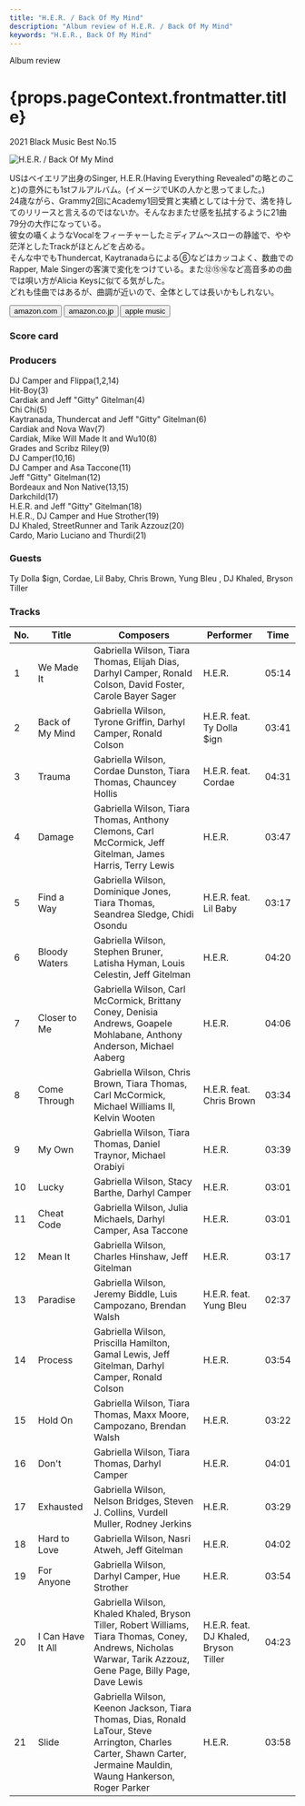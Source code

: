 ```yaml
---
title: "H.E.R. / Back Of My Mind"
description: "Album review of H.E.R. / Back Of My Mind"
keywords: "H.E.R., Back Of My Mind"
---
```





<p className="largeP">Album review</p>
<h1 className="h1--no--margin">{props.pageContext.frontmatter.title}</h1>
<p className="largeP">
  <Link to="/best50/2021/">2021 Black Music Best No.15</Link>
</p>

<Row className="image-card-group">
	<Column colMd={"3"} colLg={"4"} noGutterMdLeft="">
       <ImageCard>

![H.E.R. / Back Of My Mind ](../../images/cd/her1L.jpg)

</ImageCard>
	</Column>
	<Column colMd={"4"} colLg={"8"} noGutterMdLeft="">
	<p>
		USはベイエリア出身のSinger, H.E.R.(Having Everything Revealed"の略とのこと)の意外にも1stフルアルバム。(イメージでUKの人かと思ってました。) 
		<br/>24歳ながら、Grammy2回にAcademy1回受賞と実績としては十分で、満を持してのリリースと言えるのではないか。そんなおまたせ感を払拭するように21曲79分の大作になっている。
		<br/>彼女の囁くようなVocalをフィーチャーしたミディアム～スローの静謐で、やや茫洋としたTrackがほとんどを占める。
		<br/>そんな中でもThundercat, Kaytranadaらによる⑥などはカッコよく、数曲でのRapper, Male Singerの客演で変化をつけている。また⑫⑮⑯など高音多めの曲では唄い方がAlicia Keysに似てる気がした。
		<br/>どれも佳曲ではあるが、曲調が近いので、全体としては長いかもしれない。
	</p>
	<div>
	  <Button className="button-right-mergin"  href="https://amzn.to/3gKwZ9J" kind="primary" size="small" renderIcon={ArrowUpRight24}>
      amazon.com
    </Button>
    <Button className="button-right-mergin"  href="https://amzn.to/3zyhxFi" kind="secondary" size="small" renderIcon={ArrowUpRight24}>
      amazon.co.jp
    </Button>
		<Button className="button-right-mergin"  href="https://geo.music.apple.com/us/album/back-of-my-mind-apple-music-edition/1571344275?itsct=music_box_link&itscg=30200&at=11lcug&ct=albums_back_of_my_mind_%28apple_music_edit&ls=1&app=music" kind="tertiary" size="small" renderIcon={ArrowUpRight24}>
      apple music
    </Button>
		<AdvJS2/>
	</div>
	</Column>
</Row>
<Row >
	<Column colMd={"4"} colLg={"4"} noGutterMdLeft="">
		<div>
    	<h3>Score card</h3>
			<SliderJS1 value="4" />
    	<SliderJS2 value="2" />
			<SliderJS3 value="1" />
    	<SliderJS4 value="9" />
		</div>
	</Column>
	<Column colMd={"8"} colLg={"8"} noGutterMdLeft="">
		<div>
			<h3>Producers</h3>
			<p>
				DJ Camper and Flippa(1,2,14)
				<br/>Hit-Boy(3)
				<br/>Cardiak and Jeff "Gitty" Gitelman(4)
				<br/>Chi Chi(5)
				<br/>Kaytranada, Thundercat and Jeff "Gitty" Gitelman(6)
				<br/>Cardiak and Nova Wav(7)
				<br/>Cardiak, Mike Will Made It and Wu10(8)
				<br/>Grades and Scribz Riley(9)
				<br/>DJ Camper(10,16)
				<br/>DJ Camper and Asa Taccone(11)
				<br/>Jeff "Gitty" Gitelman(12)
				<br/>Bordeaux and Non Native(13,15)
				<br/>Darkchild(17)
				<br/>H.E.R. and Jeff "Gitty" Gitelman(18)
				<br/>H.E.R., DJ Camper and Hue Strother(19)
				<br/>DJ Khaled, StreetRunner and Tarik Azzouz(20)
				<br/>Cardo, Mario Luciano and Thurdi(21)
			</p>
			<h3>Guests</h3>
			<p>
				Ty Dolla $ign, Cordae, Lil Baby, Chris Brown, Yung Bleu , DJ Khaled, Bryson Tiller
			</p>
		</div>
	</Column>
</Row>

<h3>Tracks</h3>

| No. | Title             | Composers                                                                                                                                                           | Performer                             | Time  |
| --- | ----------------- | ------------------------------------------------------------------------------------------------------------------------------------------------------------------- | ------------------------------------- | ----- |
| 1   | We Made It        | Gabriella Wilson, Tiara Thomas, Elijah Dias, Darhyl Camper, Ronald Colson, David Foster, Carole Bayer Sager                                                         | H.E.R.                                | 05:14 |
| 2   | Back of My Mind   | Gabriella Wilson, Tyrone Griffin, Darhyl Camper, Ronald Colson                                                                                                      | H.E.R. feat. Ty Dolla $ign            | 03:41 |
| 3   | Trauma            | Gabriella Wilson, Cordae Dunston, Tiara Thomas, Chauncey Hollis                                                                                                     | H.E.R. feat. Cordae                   | 04:31 |
| 4   | Damage            | Gabriella Wilson, Tiara Thomas, Anthony Clemons, Carl McCormick, Jeff Gitelman, James Harris, Terry Lewis                                                           | H.E.R.                                | 03:47 |
| 5   | Find a Way        | Gabriella Wilson, Dominique Jones, Tiara Thomas, Seandrea Sledge, Chidi Osondu                                                                                      | H.E.R. feat. Lil Baby                 | 03:17 |
| 6   | Bloody Waters     | Gabriella Wilson, Stephen Bruner, Latisha Hyman, Louis Celestin, Jeff Gitelman                                                                                      | H.E.R.                                | 04:20 |
| 7   | Closer to Me      | Gabriella Wilson, Carl McCormick, Brittany Coney, Denisia Andrews, Goapele Mohlabane, Anthony Anderson, Michael Aaberg                                              | H.E.R.                                | 04:06 |
| 8   | Come Through      | Gabriella Wilson, Chris Brown, Tiara Thomas, Carl McCormick, Michael Williams II, Kelvin Wooten                                                                     | H.E.R. feat. Chris Brown              | 03:34 |
| 9   | My Own            | Gabriella Wilson, Tiara Thomas, Daniel Traynor, Michael Orabiyi                                                                                                     | H.E.R.                                | 03:39 |
| 10  | Lucky             | Gabriella Wilson, Stacy Barthe, Darhyl Camper                                                                                                                       | H.E.R.                                | 03:01 |
| 11  | Cheat Code        | Gabriella Wilson, Julia Michaels, Darhyl Camper, Asa Taccone                                                                                                        | H.E.R.                                | 03:01 |
| 12  | Mean It           | Gabriella Wilson, Charles Hinshaw, Jeff Gitelman                                                                                                                    | H.E.R.                                | 03:17 |
| 13  | Paradise          | Gabriella Wilson, Jeremy Biddle, Luis Campozano, Brendan Walsh                                                                                                      | H.E.R. feat. Yung Bleu                | 02:37 |
| 14  | Process           | Gabriella Wilson, Priscilla Hamilton, Gamal Lewis, Jeff Gitelman, Darhyl Camper, Ronald Colson                                                                      | H.E.R.                                | 03:54 |
| 15  | Hold On           | Gabriella Wilson, Tiara Thomas, Maxx Moore, Campozano, Brendan Walsh                                                                                                | H.E.R.                                | 03:22 |
| 16  | Don't             | Gabriella Wilson, Tiara Thomas, Darhyl Camper                                                                                                                       | H.E.R.                                | 04:01 |
| 17  | Exhausted         | Gabriella Wilson, Nelson Bridges, Steven J. Collins, Vurdell Muller, Rodney Jerkins                                                                                 | H.E.R.                                | 03:29 |
| 18  | Hard to Love      | Gabriella Wilson, Nasri Atweh, Jeff Gitelman                                                                                                                        | H.E.R.                                | 04:02 |
| 19  | For Anyone        | Gabriella Wilson, Darhyl Camper, Hue Strother                                                                                                                       | H.E.R.                                | 03:54 |
| 20  | I Can Have It All | Gabriella Wilson, Khaled Khaled, Bryson Tiller, Robert Williams, Tiara Thomas, Coney, Andrews, Nicholas Warwar, Tarik Azzouz, Gene Page, Billy Page, Dave Lewis     | H.E.R. feat. DJ Khaled, Bryson Tiller | 04:23 |
| 21  | Slide             | Gabriella Wilson, Keenon Jackson, Tiara Thomas, Dias, Ronald LaTour, Steve Arrington, Charles Carter, Shawn Carter, Jermaine Mauldin, Waung Hankerson, Roger Parker | H.E.R.                                | 03:58 |

<AdvJS3 />
